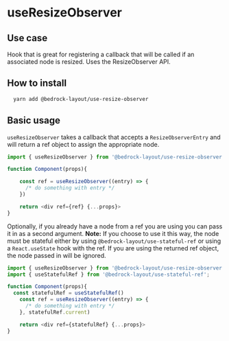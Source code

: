 
<Meta title="Hooks/useResizeObserver" />

# useResizeObserver

## Use case

Hook that is great for registering a callback that will be called if an associated node is resized. Uses the ResizeObserver API.

## How to install

```bash
  yarn add @bedrock-layout/use-resize-observer
```

## Basic usage

`useResizeObserver` takes a callback that accepts a `ResizeObserverEntry` and will return a ref object to assign the appropriate node.

```javascript
import { useResizeObserver } from '@bedrock-layout/use-resize-observer';

function Component(props){

    const ref = useResizeObserver((entry) => {
      /* do something with entry */
    })

    return <div ref={ref} {...props}>
}
```

Optionally, if you already have a node from a ref you are using you can pass it in as a second argument. **Note:** If you choose to use it this way, the node must be stateful either by using `@bedrock-layout/use-stateful-ref` or using a `React.useState` hook with the ref. If you are using the returned ref object, the node passed in will be ignored.

```javascript
import { useResizeObserver } from '@bedrock-layout/use-resize-observer';
import { useStatefulRef } from '@bedrock-layout/use-stateful-ref';

function Component(props){
  const statefulRef = useStatefulRef()
    const ref = useResizeObserver((entry) => {
      /* do something with entry */
    }, statefulRef.current)

    return <div ref={statefulRef} {...props}>
}
```
